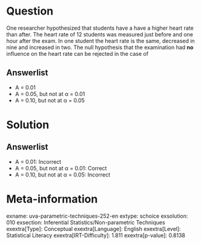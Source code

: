Question
========

One researcher hypothesized that students have a have a higher heart rate than after. The heart rate of 12 students was measured just before and one hour after the exam. In one student the heart rate is the same, decreased in nine and increased in two. The null hypothesis that the examination had **no** influence on the heart rate can be rejected in the case of

Answerlist
----------

* Α = 0.01
* Α = 0.05, but not at α = 0.01
* Α = 0.10, but not at α = 0.05

Solution
========

Answerlist
----------

* Α = 0.01: Incorrect
* Α = 0.05, but not at α = 0.01: Correct
* Α = 0.10, but not at α = 0.05: Incorrect

Meta-information
================
exname: uva-parametric-techniques-252-en
extype: schoice
exsolution: 010
exsection: Inferential Statistics/Non-parametric Techniques
exextra[Type]: Conceptual
exextra[Language]: English
exextra[Level]: Statistical Literacy
exextra[IRT-Difficulty]: 1.811
exextra[p-value]: 0.8138

